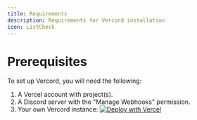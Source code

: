 ```yaml
---
title: Requirements
description: Requirements for Vercord installation
icon: ListCheck
---
```


# Prerequisites

To set up Vercord, you will need the following:

1. A Vercel account with project(s).
2. A Discord server with the "Manage Webhooks" permission.
3. Your own Vercord instance:
   [![Deploy with Vercel](/deploy.svg)](https://vercel.com/new/clone?repository-url=https://github.com/Vercord/vercord)
